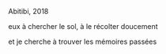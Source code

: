 Abitibi, 2018

eux à chercher le sol, à le récolter doucement

et je cherche à trouver les mémoires passées